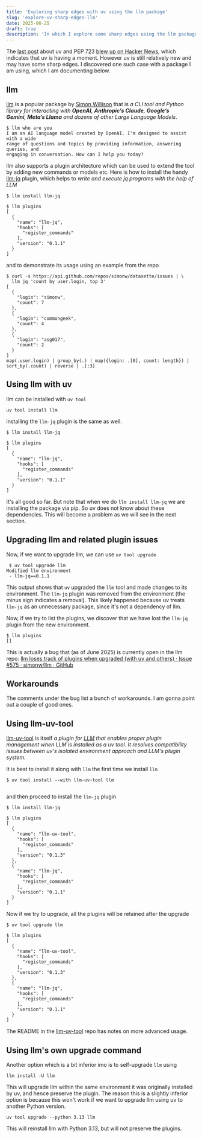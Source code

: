```yaml
---
title: 'Exploring sharp edges with uv using the llm package'
slug: 'explore-uv-sharp-edges-llm'
date: 2025-06-25
draft: true
description: 'In which I explore some sharp edges using the llm package by Simon Willison as an example.'
---
```


The [last post](https://www.cottongeeks.com/articles/2025-06-24-fun-with-uv-and-pep-723) about uv and PEP 723 [blew up on Hacker News](https://news.ycombinator.com/item?id=44369388), which indicates that uv is having a moment. However uv is still relatively new and may have some sharp edges. I discovered one such case with a package I am using, which I am documenting below.

## llm

[llm](https://llm.datasette.io/en/stable/) is a popular package by [Simon Willison](https://simonwillison.net/) that is _a CLI tool and Python library for interacting with **OpenAI**, **Anthropic’s Claude**, **Google’s Gemini**, **Meta’s Llama** and dozens of other Large Language Models_.

```
$ llm who are you
I am an AI language model created by OpenAI. I'm designed to assist with a wide
range of questions and topics by providing information, answering queries, and
engaging in conversation. How can I help you today?
```

llm also supports a plugin architecture which can be used to extend the tool by adding new commands or models etc. Here is how to install the handy [llm-jq](https://github.com/simonw/llm-jq/tree/main) plugin, which helps to _write and execute jq programs with the help of LLM_

```
$ llm install llm-jq

$ llm plugins
[
  {
    "name": "llm-jq",
    "hooks": [
      "register_commands"
    ],
    "version": "0.1.1"
  }
]
```

and to demonstrate its usage using an example from the repo

```
$ curl -s https://api.github.com/repos/simonw/datasette/issues | \
  llm jq 'count by user.login, top 3'
[
  {
    "login": "simonw",
    "count": 7
  },
  {
    "login": "commongeek",
    "count": 4
  },
  {
    "login": "asg017",
    "count": 2
  }
]
map(.user.login) | group_by(.) | map({login: .[0], count: length}) | sort_by(.count) | reverse | .[:3]
```

## Using llm with uv

llm can be installed with `uv tool`

```
uv tool install llm
```

installing the `llm-jq` plugin is the same as well.

```
$ llm install llm-jq

$ llm plugins
[
  {
    "name": "llm-jq",
    "hooks": [
      "register_commands"
    ],
    "version": "0.1.1"
  }
]
```

It's all good so far. But note that when we do `llm install llm-jq` we are installing the package via pip. So uv does not know about these dependencies. This will become a problem as we will see in the next section.

## Upgrading llm and related plugin issues

Now, if we want to upgrade llm, we can use `uv tool upgrade`

```
 $ uv tool upgrade llm
Modified llm environment
 - llm-jq==0.1.1
```

This output shows that `uv` upgraded the `llm` tool and made changes to its environment. The `llm-jq` plugin was removed from the environment (the minus sign indicates a removal). This likely happened because uv treats `llm-jq` as an unnecessary package, since it's not a dependency of llm.

Now, if we try to list the plugins, we discover that we have lost the `llm-jq` plugin from the new environment.

```
$ llm plugins
[]
```

This is actually a bug that (as of June 2025) is currently open in the llm repo: [llm loses track of plugins when upgraded (with uv and others) · Issue #575 · simonw/llm · GitHub](https://github.com/simonw/llm/issues/575)

## Workarounds

The comments under the bug list a bunch of workarounds. I am gonna point out a couple of good ones.

## Using llm-uv-tool

[llm-uv-tool](https://github.com/joshuadavidthomas/llm-uv-tool) is itself _a plugin for [LLM](https://github.com/simonw/llm) that enables proper plugin management when LLM is installed as a uv tool. It resolves compatibility issues between uv's isolated environment approach and LLM's plugin system._

It is best to install it along with `llm` the first time we install `llm`

```
$ uv tool install --with llm-uv-tool llm


```

and then proceed to install the `llm-jq` plugin

```
$ llm install llm-jq

$ llm plugins
[
  {
    "name": "llm-uv-tool",
    "hooks": [
      "register_commands"
    ],
    "version": "0.1.3"
  },
  {
    "name": "llm-jq",
    "hooks": [
      "register_commands"
    ],
    "version": "0.1.1"
  }
]
```

Now if we try to upgrade, all the plugins will be retained after the upgrade

```
$ uv tool upgrade llm

$ llm plugins
[
  {
    "name": "llm-uv-tool",
    "hooks": [
      "register_commands"
    ],
    "version": "0.1.3"
  },
  {
    "name": "llm-jq",
    "hooks": [
      "register_commands"
    ],
    "version": "0.1.1"
  }
]
```

The README in the [llm-uv-tool](https://github.com/joshuadavidthomas/llm-uv-tool) repo has notes on more advanced usage.

## Using llm's own upgrade command

Another option which is a bit inferior imo is to self-upgrade `llm` using

```
llm install -U llm
```

This will upgrade llm within the same environment it was originally installed by uv, and hence preserve the plugin. The reason this is a slightly inferior option is because this won't work if we want to upgrade llm using uv to another Python version.

```
uv tool upgrade --python 3.13 llm
```

This will reinstall llm with Python 3.13, but will not preserve the plugins.
